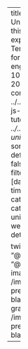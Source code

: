 ---
title: "TensorFlow.js in Unity"
description: In this tutorial series, we explore how to create TensorFlow.js plugins for the Unity game engine.
date: 2022-10-4
date-modified: 2022-10-16
listing:
  contents: 
    - ../../posts/tensorflow-js-unity-tutorial/**/*.md
    - ../../posts/tfjs-yolox-unity-tutorial/*.md
  sort: "date asc"
  type: default
  categories: false
  sort-ui: false
  filter-ui: false
  fields: [date, title, reading-time, description, categories]
categories: [fastai, unity, tensorflow, webgl, yolox, object-detection]

twitter-card:
  creator: "@cdotjdotmills"
  site: "@cdotjdotmills"
  image: /images/default-preview-image-black.png
open-graph:
  image: /images/default-preview-image-black.png

---